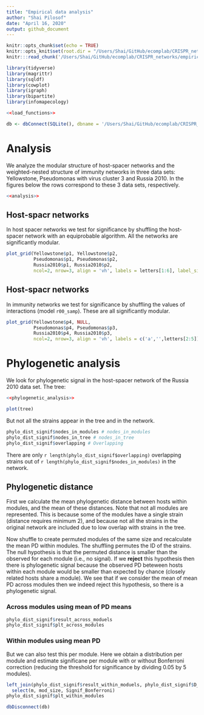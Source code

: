 ```yaml
---
title: "Empirical data analysis"
author: "Shai Pilosof"
date: "April 16, 2020"
output: github_document
---
```


  
```r
knitr::opts_chunk$set(echo = TRUE)
knitr::opts_knit$set(root.dir = "/Users/Shai/GitHub/ecomplab/CRISPR_networks/")
knitr:::read_chunk('/Users/Shai/GitHub/ecomplab/CRISPR_networks/empirical_data_analysis.R')
```

```r
library(tidyverse)
library(magrittr)
library(sqldf)
library(cowplot)
library(igraph)
library(bipartite)
library(infomapecology)
```

```r
<<load_functions>>
```

```r
db <- dbConnect(SQLite(), dbname = '/Users/Shai/GitHub/ecomplab/CRISPR_networks/data/CRISPR_database_V2.sqlite')
```

# Analysis

We analyze the modular structure of host-spacer networks and the weighted-nested structure of immunity networks in three data sets: Yellowstone, Pseudomonas with virus cluster 3 and Russia 2010. In the figures below the rows correspond to these 3 data sets, respectively.

```r
<<analysis>>
```

## Host-spacr networks
In host spacer networks we test for significance by shuffling the host-spacer network with an equiprobable algorithm. All the networks are significantly modular.

```r
plot_grid(Yellowstone$p1, Yellowstone$p2,
          Pseudomonas$p1, Pseudomonas$p2,
          Russia2010$p1, Russia2010$p2,
          ncol=2, nrow=3, align = 'vh', labels = letters[1:6], label_size = 16, scale = 0.95)
```

## Host-spacr networks
In immunity networks we test for significance by shuffling the values of interactions (model `r00_samp`). These are all significantly modular.

```r
plot_grid(Yellowstone$p4, NULL,
          Pseudomonas$p4, Pseudomonas$p3,
          Russia2010$p4, Russia2010$p3,
          ncol=2, nrow=3, align = 'vh', labels = c('a','',letters[2:5]), label_size = 16, scale = 0.95)
```

# Phylogenetic analysis
We look for phylogenetic signal in the host-spacer network of the Russia 2010 data set. The tree:

```r
<<phylogenetic_analysis>>
```


```r
plot(tree)
```

But not all the strains appear in the tree and in the network. 

```r
phylo_dist_signif$nodes_in_modules # nodes_in_modules
phylo_dist_signif$nodes_in_tree # nodes_in_tree
phylo_dist_signif$overlapping # Overlapping
```

There are only `r length(phylo_dist_signif$overlapping)` overlapping strains out of `r length(phylo_dist_signif$nodes_in_modules)` in the network.

## Phylogenetic distance

First we calculate the mean phylogenetic distance between hosts within modules, and the mean of these distances. Note that not all modules are represented. This is because some of the modules have a single strain (distance requires minimum 2), and because not all the strains in the original network are included due to low overlap with strains in the tree.

Now shuffle to create permuted modules of the same size and recalculate the mean PD within modules. The shuffling permutes the ID of the strains. The null hypothesis is that the permuted distance is smaller than the observed for each module (i.e., no signal). If we **reject** this hypothesis then there is phylogenetic signal because the observed PD beteween hosts within each module would be smaller than expected by chance (closely related hosts share a module). We see that if we consider the mean of mean PD across modules then we indeed reject this hypothesis, so there is a phylogenetic signal.

### Across modules using mean of PD means
```r
phylo_dist_signif$result_across_moduels
phylo_dist_signif$plt_across_modules
```

### Within modules using mean PD
But we can also test this per module. Here we obtain a distribution per module and estimate significane per module with or without Bonferroni correction (reducing the threshold for significance by dividing 0.05 by 5 modules).

```r
left_join(phylo_dist_signif$result_within_moduels, phylo_dist_signif$D_obs) %>% 
  select(m, mod_size, Signif_Bonferroni)
phylo_dist_signif$plt_within_modules
```


```r
dbDisconnect(db)
```